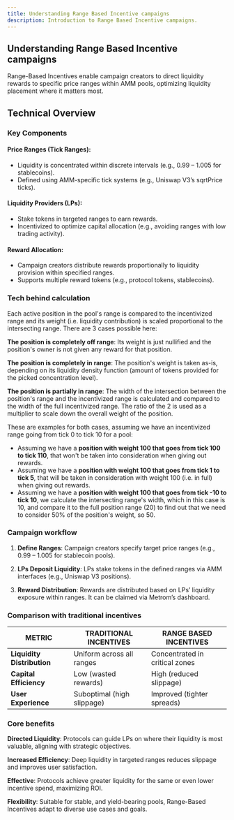```yaml
---
title: Understanding Range Based Incentive campaigns
description: Introduction to Range Based Incentive campaigns.
---
```


## Understanding Range Based Incentive campaigns

Range-Based Incentives enable campaign creators to direct liquidity rewards to specific price ranges within AMM pools, optimizing liquidity placement where it matters most. 


## Technical Overview

### Key Components

#### Price Ranges (Tick Ranges):

- Liquidity is concentrated within discrete intervals (e.g., 0.99 – 1.005 for stablecoins).
- Defined using AMM-specific tick systems (e.g., Uniswap V3’s sqrtPrice ticks).

#### Liquidity Providers (LPs):
- Stake tokens in targeted ranges to earn rewards.
- Incentivized to optimize capital allocation (e.g., avoiding ranges with low trading activity).

#### Reward Allocation:

- Campaign creators distribute rewards proportionally to liquidity provision within specified ranges.
- Supports multiple reward tokens (e.g., protocol tokens, stablecoins).

### Tech behind calculation

Each active position in the pool's range is compared to the incentivized range and its weight (i.e. liquidity contribution) is scaled proportional to the intersecting range. There are 3 cases possible here:

**The position is completely off range**: Its weight is just nullified and the position's owner is not given any reward for that position. 

**The position is completely in range**: The position's weight is taken as-is, depending on its liquidity density function (amount of tokens provided for the picked concentration level).

**The position is partially in range**: The width of the intersection between the position's range and the incentivized range is calculated and compared to the width of the full incentivized range. The ratio of the 2 is used as a multiplier to scale down the overall weight of the position.

These are examples for both cases, assuming we have an incentivized range going from tick 0 to tick 10 for a pool:

- Assuming we have a **position with weight 100 that goes from tick 100 to tick 110**, that won't be taken into consideration when giving out rewards.
- Assuming we have a **position with weight 100 that goes from tick 1 to tick 5**, that will be taken in consideration with weight 100 (i.e. in full) when giving out rewards.
- Assuming we have a **position with weight 100 that goes from tick -10 to tick 10**, we calculate the intersecting range's width, which in this case is 10, and compare it to the full position range (20) to find out that we need to consider 50% of the position's weight, so 50.

### Campaign workflow

1. **Define Ranges**: Campaign creators specify target price ranges (e.g., 0.99 – 1.005 for stablecoin pools).

2. **LPs Deposit Liquidity**: LPs stake tokens in the defined ranges via AMM interfaces (e.g., Uniswap V3 positions).

3. **Reward Distribution**: Rewards are distributed based on LPs’ liquidity exposure within ranges. It can be claimed via Metrom’s dashboard. 


### Comparison with traditional incentives

| METRIC                                   | TRADITIONAL INCENTIVES                  | RANGE BASED INCENTIVES                  | 
| ------------------------------------- | -------------------------------------------- | -------------------------------------------- |
| **Liquidity Distribution** | Uniform across all ranges | <span className="greenText">Concentrated in critical zones</span> |
| **Capital Efficiency**        | Low (wasted rewards)                                            | <span className="greenText">High (reduced slippage)</span> |
| **User Experience**  | Suboptimal (high slippage)                                            | <span className="greenText">Improved (tighter spreads)</span>

### Core benefits

**Directed Liquidity**: Protocols can guide LPs on where their liquidity is most valuable, aligning with strategic objectives.

**Increased Efficiency**: Deep liquidity in targeted ranges reduces slippage and improves user satisfaction.

**Effective**: Protocols achieve greater liquidity for the same or even lower incentive spend, maximizing ROI.

**Flexibility**: Suitable for stable, and yield-bearing pools, Range-Based Incentives adapt to diverse use cases and goals.
